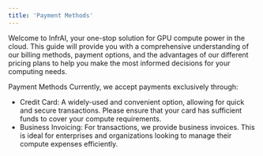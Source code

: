 ```yaml
---
title: 'Payment Methods'
---
```


Welcome to InfrAI, your one-stop solution for GPU compute power in the cloud. This guide will provide you with a comprehensive understanding of our billing methods, payment options, and the advantages of our different pricing plans to help you make the most informed decisions for your computing needs.

Payment Methods
Currently, we accept payments exclusively through:
- Credit Card: A widely-used and convenient option, allowing for quick and secure transactions. Please ensure that your card has sufficient funds to cover your compute requirements.
- Business Invoicing: For transactions, we provide business invoices. This is ideal for enterprises and organizations looking to manage their compute expenses efficiently.